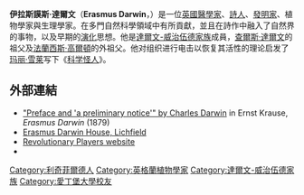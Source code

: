 {{Infobox Person
| name   = 伊拉斯謨斯·達爾文
| image     = Portrait_of_Erasmus_Darwin_by_Joseph_Wright_of_Derby_(1792).jpg
| image_size     = 171px
| caption  = 伊拉斯謨斯·達爾文肖像，繪於1792年 	 
| birth_date  = {{birth date|1731|12|12|df=y}}
| birth_place = [[諾丁罕郡|諾丁罕郡]][[特倫特河畔紐瓦克|特倫特河畔紐瓦克]]
| alma_mater = [[剑桥大学圣约翰学院|剑桥大学圣约翰学院]]<br>[[爱丁堡大学|爱丁堡大学]]医学院
| death_date  = {{Death date and age|1802|4|18|1731|12|12}} 
| death_place = [[德比郡|德比郡]]{{link-en|布魯德薩爾|Breadsall}}
| occupation = [[醫生|醫生]]、[[詩人|詩人]]、植物學家
}}

'''伊拉斯謨斯·達爾文'''（'''Erasmus Darwin'''，{{bd|1731年|12月12日|1802年|4月18日}}）是一位[[英國|英國]][[醫學家|醫學家]]、[[詩人|詩人]]、[[發明家|發明家]]、植物學家與生理學家。在多門自然科學領域中有所貢獻，並且在詩作中融入了自然界的事物，以及早期的[[演化|演化]]思想。他是[[達爾文-威治伍德家族|達爾文-威治伍德家族]]成員，[[查爾斯·達爾文|查爾斯·達爾文]]的祖父及[[法蘭西斯·高爾頓|法蘭西斯·高爾頓]]的外祖父。他对组织进行电击以恢复其活性的理论启发了[[玛丽·雪莱|玛丽·雪莱]]写下《[[科学怪人|科学怪人]]》。

== 外部連結 ==
* [https://web.archive.org/web/20050306082045/http://pages.britishlibrary.net/charles.darwin3/erasmus.html "Preface and 'a preliminary notice'" by Charles Darwin] in Ernst Krause, ''Erasmus Darwin'' (1879)
* [http://www.erasmusdarwin.org Erasmus Darwin House, Lichfield] {{Wayback|url=http://www.erasmusdarwin.org/ |date=20210205054629 }}
* [https://web.archive.org/web/20060308154827/http://www.revolutionaryplayers.org.uk/home.stm Revolutionary Players website]
* {{gutenberg author| id=Erasmus+Darwin | name=Erasmus Darwin}}
{{wikiquote}}

{{Authority control}}
{{DEFAULTSORT:Darwin, Erasmus}}
[[Category:利奇菲爾德人|Category:利奇菲爾德人]]
[[Category:英格蘭植物學家|Category:英格蘭植物學家]]
[[Category:達爾文-威治伍德家族|Category:達爾文-威治伍德家族]]
[[Category:愛丁堡大學校友|Category:愛丁堡大學校友]]